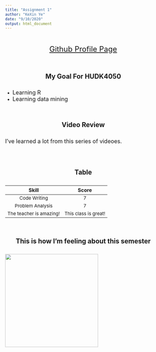 ```yaml
---
title: "Assignment 1"
author: "KeXin Ye"
date: "9/10/2020"
output: html_document
---
```

<style type="text/css">

h1.title {
  font-size: 38px;
  color: black;
  text-align: center;
}
h4.author { 
    font-size: 28px;
  font-family: "Times New Roman", Times, serif;
  color: black;
  text-align: center;
}
h4.date { 
  font-size: 28px;
  font-family: "Times New Roman", Times, serif;
  color: black;
  text-align: center;
}
</style>

<br>

<font size = 5><center>[Github Profile Page](http://github.com/KenChen1998)</center></font>

<br>

<center><h2>My Goal For HUDK4050<h2></center>
* <font size = 4>Learning R</font>
* <font size = 4>Learning data mining</font>

<br>

<center><h2>Video Review<h2></center>
<font size = 4>I've learned a lot from this series of videoes.</font>

<br>
<br>

<center><h2>Table<h2></center>
|Skill|Score|
|:-:|:-:|
|Code Writing|7|
|Problem Analysis|7|
|The teacher is amazing!|This class is great!|

<style>
td {
  font-size: 15px
}
</style>

<br>

<center><h2>This is how I'm feeling about this semester<h2></center>
<div align = center>![](https://timgsa.baidu.com/timg?image&quality=80&size=b9999_10000&sec=1599709854639&di=ecedf96de3f054cecdc83f8a967883d3&imgtype=0&src=http%3A%2F%2Fimg.mp.itc.cn%2Fupload%2F20170422%2F4ff4a1691ab3454093e793b4485ff64b.jpeg){width=300px}</div>




